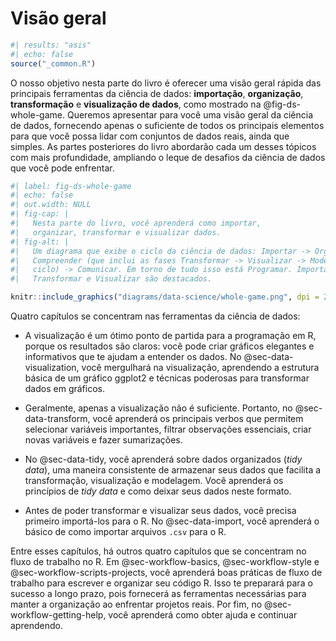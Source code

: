 # Visão geral {#sec-whole-game-intro .unnumbered}

```r
#| results: "asis"
#| echo: false
source("_common.R")
```

O nosso objetivo nesta parte do livro é oferecer uma visão geral rápida das principais ferramentas da ciência de dados: **importação**, **organização**, **transformação** e **visualização de dados**, como mostrado na @fig-ds-whole-game.
Queremos apresentar para você uma visão geral da ciência de dados, fornecendo apenas o suficiente de todos os principais elementos para que você possa lidar com conjuntos de dados reais, ainda que simples.
As partes posteriores do livro abordarão cada um desses tópicos com mais profundidade, ampliando o leque de desafios da ciência de dados que você pode enfrentar.

```r
#| label: fig-ds-whole-game 
#| echo: false
#| out.width: NULL
#| fig-cap: |
#|   Nesta parte do livro, você aprenderá como importar,
#|   organizar, transformar e visualizar dados.
#| fig-alt: |
#|   Um diagrama que exibe o ciclo da ciência de dados: Importar -> Organizar ->
#|   Compreender (que inclui as fases Transformar -> Visualizar -> Modelar em um
#|   ciclo) -> Comunicar. Em torno de tudo isso está Programar. Importar, Organizar,
#|   Transformar e Visualizar são destacados.

knitr::include_graphics("diagrams/data-science/whole-game.png", dpi = 270)
```

Quatro capítulos se concentram nas ferramentas da ciência de dados:

-   A visualização é um ótimo ponto de partida para a programação em R, porque os resultados são claros: você pode criar gráficos elegantes e informativos que te ajudam a entender os dados.
    No @sec-data-visualization, você mergulhará na visualização, aprendendo a estrutura básica de um gráfico ggplot2 e técnicas poderosas para transformar dados em gráficos.

-   Geralmente, apenas a visualização não é suficiente.
    Portanto, no @sec-data-transform, você aprenderá os principais verbos que permitem selecionar variáveis importantes, filtrar observações essenciais, criar novas variáveis e fazer sumarizações.

-   No @sec-data-tidy, você aprenderá sobre dados organizados (*tidy data*), uma maneira consistente de armazenar seus dados que facilita a transformação, visualização e modelagem.
    Você aprenderá os princípios de *tidy data* e como deixar seus dados neste formato.

-   Antes de poder transformar e visualizar seus dados, você precisa primeiro importá-los para o R.
    No @sec-data-import, você aprenderá o básico de como importar arquivos `.csv` para o R.

Entre esses capítulos, há outros quatro capítulos que se concentram no fluxo de trabalho no R.
Em @sec-workflow-basics, @sec-workflow-style e @sec-workflow-scripts-projects, você aprenderá boas práticas de fluxo de trabalho para escrever e organizar seu código R.
Isso te preparará para o sucesso a longo prazo, pois fornecerá as ferramentas necessárias para manter a organização ao enfrentar projetos reais.
Por fim, no @sec-workflow-getting-help, você aprenderá como obter ajuda e continuar aprendendo.
